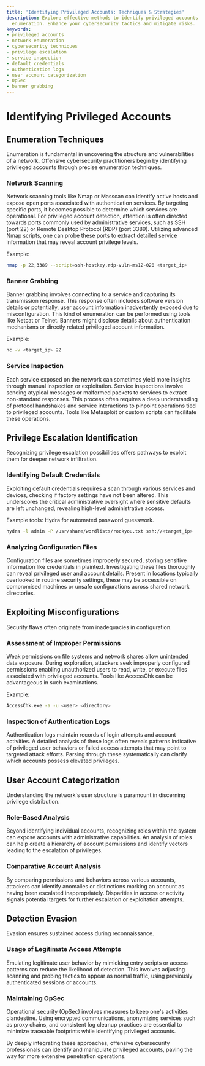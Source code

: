 ```yaml
---
title: 'Identifying Privileged Accounts: Techniques & Strategies'
description: Explore effective methods to identify privileged accounts in network
  enumeration. Enhance your cybersecurity tactics and mitigate risks.
keywords:
- privileged accounts
- network enumeration
- cybersecurity techniques
- privilege escalation
- service inspection
- default credentials
- authentication logs
- user account categorization
- OpSec
- banner grabbing
---
```


# Identifying Privileged Accounts

## Enumeration Techniques

Enumeration is fundamental in uncovering the structure and vulnerabilities of a network. Offensive cybersecurity practitioners begin by identifying privileged accounts through precise enumeration techniques.

### Network Scanning

Network scanning tools like Nmap or Masscan can identify active hosts and expose open ports associated with authentication services. By targeting specific ports, it becomes possible to determine which services are operational. For privileged account detection, attention is often directed towards ports commonly used by administrative services, such as SSH (port 22) or Remote Desktop Protocol (RDP) (port 3389). Utilizing advanced Nmap scripts, one can probe these ports to extract detailed service information that may reveal account privilege levels.

Example:
```bash
nmap -p 22,3389 --script=ssh-hostkey,rdp-vuln-ms12-020 <target_ip>
```

### Banner Grabbing

Banner grabbing involves connecting to a service and capturing its transmission response. This response often includes software version details or potentially, user account information inadvertently exposed due to misconfiguration. This kind of enumeration can be performed using tools like Netcat or Telnet. Banners might disclose details about authentication mechanisms or directly related privileged account information.

Example:
```bash
nc -v <target_ip> 22
```

### Service Inspection

Each service exposed on the network can sometimes yield more insights through manual inspection or exploitation. Service inspections involve sending atypical messages or malformed packets to services to extract non-standard responses. This process often requires a deep understanding of protocol handshakes and service interactions to pinpoint operations tied to privileged accounts. Tools like Metasploit or custom scripts can facilitate these operations.

## Privilege Escalation Identification

Recognizing privilege escalation possibilities offers pathways to exploit them for deeper network infiltration.

### Identifying Default Credentials

Exploiting default credentials requires a scan through various services and devices, checking if factory settings have not been altered. This underscores the critical administrative oversight where sensitive defaults are left unchanged, revealing high-level administrative access.

Example tools: Hydra for automated password guesswork.

```bash
hydra -l admin -P /usr/share/wordlists/rockyou.txt ssh://<target_ip>
```

### Analyzing Configuration Files

Configuration files are sometimes improperly secured, storing sensitive information like credentials in plaintext. Investigating these files thoroughly can reveal privileged user and account details. Present in locations typically overlooked in routine security settings, these may be accessible on compromised machines or unsafe configurations across shared network directories.

## Exploiting Misconfigurations

Security flaws often originate from inadequacies in configuration.

### Assessment of Improper Permissions

Weak permissions on file systems and network shares allow unintended data exposure. During exploration, attackers seek improperly configured permissions enabling unauthorized users to read, write, or execute files associated with privileged accounts. Tools like AccessChk can be advantageous in such examinations.

Example:
```bash
AccessChk.exe -a -u <user> <directory>
```

### Inspection of Authentication Logs

Authentication logs maintain records of login attempts and account activities. A detailed analysis of these logs often reveals patterns indicative of privileged user behaviors or failed access attempts that may point to targeted attack efforts. Parsing through these systematically can clarify which accounts possess elevated privileges.

## User Account Categorization

Understanding the network's user structure is paramount in discerning privilege distribution.

### Role-Based Analysis

Beyond identifying individual accounts, recognizing roles within the system can expose accounts with administrative capabilities. An analysis of roles can help create a hierarchy of account permissions and identify vectors leading to the escalation of privileges.

### Comparative Account Analysis

By comparing permissions and behaviors across various accounts, attackers can identify anomalies or distinctions marking an account as having been escalated inappropriately. Disparities in access or activity signals potential targets for further escalation or exploitation attempts.

## Detection Evasion

Evasion ensures sustained access during reconnaissance.

### Usage of Legitimate Access Attempts

Emulating legitimate user behavior by mimicking entry scripts or access patterns can reduce the likelihood of detection. This involves adjusting scanning and probing tactics to appear as normal traffic, using previously authenticated sessions or accounts.

### Maintaining OpSec

Operational security (OpSec) involves measures to keep one's activities clandestine. Using encrypted communications, anonymizing services such as proxy chains, and consistent log cleanup practices are essential to minimize traceable footprints while identifying privileged accounts.

By deeply integrating these approaches, offensive cybersecurity professionals can identify and manipulate privileged accounts, paving the way for more extensive penetration operations.